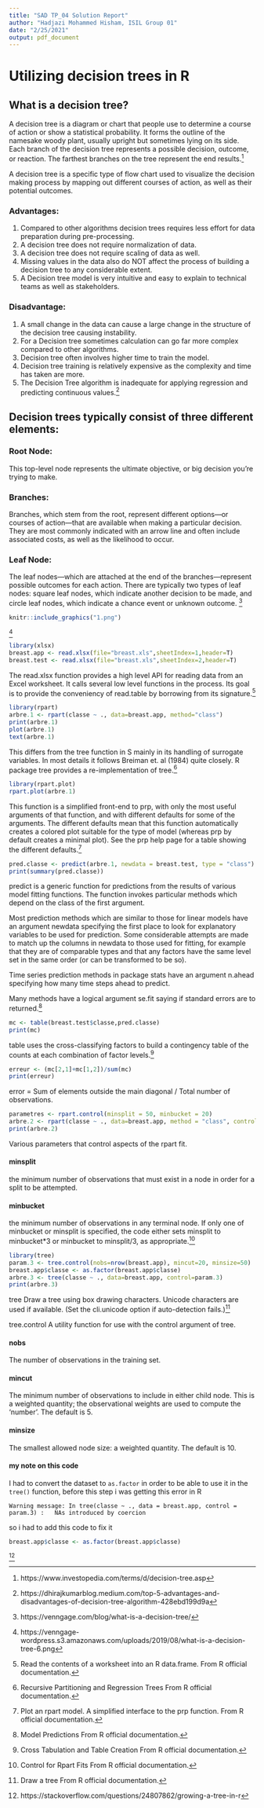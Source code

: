 ```yaml
---
title: "SAD TP_04 Solution Report"
author: "Hadjazi Mohammed Hisham, ISIL Group 01"
date: "2/25/2021"
output: pdf_document
---
```


# Utilizing decision trees in R

## What is a decision tree?

A decision tree is a diagram or chart that people use to determine a course of action or show a statistical probability. It forms the outline of the namesake woody plant, usually upright but sometimes lying on its side. Each branch of the decision tree represents a possible decision, outcome, or reaction. The farthest branches on the tree represent the end results.^[https://www.investopedia.com/terms/d/decision-tree.asp]

A decision tree is a specific type of flow chart used to visualize the decision making process by mapping out different courses of action, as well as their potential outcomes.

### Advantages:

1. Compared to other algorithms decision trees requires less effort for data preparation during pre-processing.
2. A decision tree does not require normalization of data.
3. A decision tree does not require scaling of data as well.
4. Missing values in the data also do NOT affect the process of building a decision tree to any considerable extent.
5. A Decision tree model is very intuitive and easy to explain to technical teams as well as stakeholders.

### Disadvantage:

1. A small change in the data can cause a large change in the structure of the decision tree causing instability.
2. For a Decision tree sometimes calculation can go far more complex compared to other algorithms.
3. Decision tree often involves higher time to train the model.
4. Decision tree training is relatively expensive as the complexity and time has taken are more.
5. The Decision Tree algorithm is inadequate for applying regression and predicting continuous values.^[https://dhirajkumarblog.medium.com/top-5-advantages-and-disadvantages-of-decision-tree-algorithm-428ebd199d9a]

\newpage

## Decision trees typically consist of three different elements:

### Root Node:

This top-level node represents the ultimate objective, or big decision you’re trying to make.

### Branches:

Branches, which stem from the root, represent different options—or courses of action—that are available when making a particular decision. They are most commonly indicated with an arrow line and often include associated costs, as well as the likelihood to occur.

### Leaf Node:

The leaf nodes—which are attached at the end of the branches—represent possible outcomes for each action. There are typically two types of leaf nodes: square leaf nodes, which indicate another decision to be made, and circle leaf nodes, which indicate a chance event or unknown outcome. ^[https://venngage.com/blog/what-is-a-decision-tree/]

```r
knitr::include_graphics("1.png")
```

^[https://venngage-wordpress.s3.amazonaws.com/uploads/2019/08/what-is-a-decision-tree-6.png]

\newpage

```r
library(xlsx)
breast.app <- read.xlsx(file="breast.xls",sheetIndex=1,header=T)
breast.test <- read.xlsx(file="breast.xls",sheetIndex=2,header=T)
```

The read.xlsx function provides a high level API for reading data from an Excel worksheet. It calls several low level functions in the process. Its goal is to provide the conveniency of read.table by borrowing from its signature.^[Read the contents of a worksheet into an R data.frame. From R official documentation.]

```r
library(rpart)
arbre.1 <- rpart(classe ~ ., data=breast.app, method="class")
print(arbre.1)
plot(arbre.1)
text(arbre.1)
```

This differs from the tree function in S mainly in its handling of surrogate variables. In most details it follows Breiman et. al (1984) quite closely. R package tree provides a re-implementation of tree.^[Recursive Partitioning and Regression Trees From R official documentation.]

\newpage

```r
library(rpart.plot)
rpart.plot(arbre.1)
```

This function is a simplified front-end to prp, with only the most useful arguments of that function, and with different defaults for some of the arguments. The different defaults mean that this function automatically creates a colored plot suitable for the type of model (whereas prp by default creates a minimal plot). See the prp help page for a table showing the different defaults.^[Plot an rpart model. A simplified interface to the prp function. From R official documentation.]

```r
pred.classe <- predict(arbre.1, newdata = breast.test, type = "class")
print(summary(pred.classe))
```

predict is a generic function for predictions from the results of various model fitting functions. The function invokes particular methods which depend on the class of the first argument.

Most prediction methods which are similar to those for linear models have an argument newdata specifying the first place to look for explanatory variables to be used for prediction. Some considerable attempts are made to match up the columns in newdata to those used for fitting, for example that they are of comparable types and that any factors have the same level set in the same order (or can be transformed to be so).

Time series prediction methods in package stats have an argument n.ahead specifying how many time steps ahead to predict.

Many methods have a logical argument se.fit saying if standard errors are to returned.^[Model Predictions From R official documentation.]


```r
mc <- table(breast.test$classe,pred.classe)
print(mc)
```

table uses the cross-classifying factors to build a contingency table of the counts at each combination of factor levels.^[Cross Tabulation and Table Creation From R official documentation.]

```r
erreur <- (mc[2,1]+mc[1,2])/sum(mc)
print(erreur)
```


error = Sum of elements outside the main diagonal / Total number of observations.

```r
parametres <- rpart.control(minsplit = 50, minbucket = 20)
arbre.2 <- rpart(classe ~ ., data=breast.app, method = "class", control = "parametres")
print(arbre.2)
```




Various parameters that control aspects of the rpart fit.

#### minsplit	

the minimum number of observations that must exist in a node in order for a split to be attempted.

#### minbucket	

the minimum number of observations in any terminal <leaf> node. If only one of minbucket or minsplit is specified, the code either sets minsplit to minbucket*3 or minbucket to minsplit/3, as appropriate.^[Control for Rpart Fits From R official documentation.]

\newpage

```r
library(tree)
param.3 <- tree.control(nobs=nrow(breast.app), mincut=20, minsize=50)
breast.app$classe <- as.factor(breast.app$classe)
arbre.3 <- tree(classe ~ ., data=breast.app, control=param.3)
print(arbre.3)
```

tree Draw a tree using box drawing characters. Unicode characters are used if available. (Set the cli.unicode option if auto-detection fails.)^[Draw a tree From R official documentation.]


tree.control A utility function for use with the control argument of tree.

#### nobs

The number of observations in the training set.

#### mincut

The minimum number of observations to include in either child node. This is a weighted quantity; the observational weights are used to compute the ‘number’. The default is 5.

#### minsize

The smallest allowed node size: a weighted quantity. The default is 10.

#### my note on this code

I had to convert the dataset to `as.factor` in order to be able to use it in the `tree()` function, before this step i was getting this error in R

`Warning message:
In tree(classe ~ ., data = breast.app, control = param.3) :
  NAs introduced by coercion`
  
so i had to add this code to fix it

```r
breast.app$classe <- as.factor(breast.app$classe)
```
^[https://stackoverflow.com/questions/24807862/growing-a-tree-in-r]




